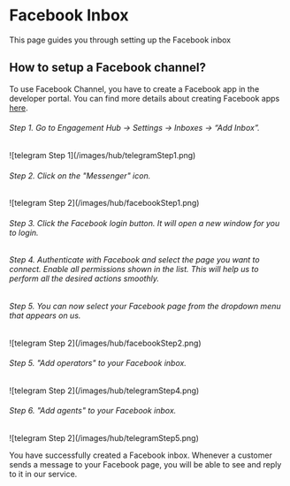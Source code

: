 # Facebook Inbox

This page guides you through setting up the Facebook inbox

## How to setup a Facebook channel?

To use Facebook Channel, you have to create a Facebook app in the developer portal. You can find more details about creating Facebook apps [here](https://developers.facebook.com/docs/development#register).

###### Step 1. Go to Engagement Hub → Settings → Inboxes → “Add Inbox”.

<Frame>![telegram Step 1](/images/hub/telegramStep1.png)</Frame>

###### Step 2. Click on the "Messenger" icon.

<Frame>![telegram Step 2](/images/hub/facebookStep1.png)</Frame>

###### Step 3. Click the Facebook login button. It will open a new window for you to login.

###### Step 4. Authenticate with Facebook and select the page you want to connect. Enable all permissions shown in the list. This will help us to perform all the desired actions smoothly.

###### Step 5. You can now select your Facebook page from the dropdown menu that appears on us.

<Frame>![telegram Step 2](/images/hub/facebookStep2.png)</Frame>

###### Step 5. "Add operators" to your Facebook inbox.

<Frame>![telegram Step 2](/images/hub/telegramStep4.png)</Frame>

###### Step 6. "Add agents" to your Facebook inbox.

<Frame>![telegram Step 2](/images/hub/telegramStep5.png)</Frame>

You have successfully created a Facebook inbox. Whenever a customer sends a message to your Facebook page, you will be able to see and reply to it in our service.